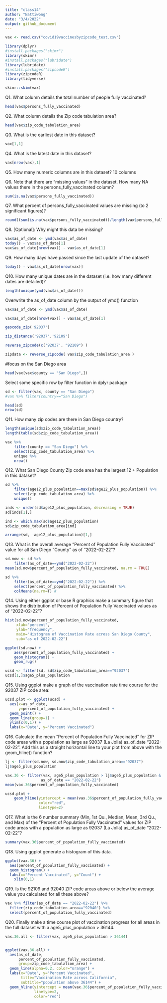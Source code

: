 ```yaml
---
title: "class14"
author: "Nattiwong"
date: "3/4/2022"
output: github_document
---
```



```r
vax <- read.csv("covid19vaccinesbyzipcode_test.csv")
```

```r
library(dplyr)
#install.packages("skimr")
library(skimr)
#install.packages("lubridate")
library(lubridate)
#install.packages("zipcodeR")
library(zipcodeR)
library(tidyverse)
```

```r
skimr::skim(vax)
```

Q1. What column details the total number of people fully vaccinated? 
```r
head(vax$persons_fully_vaccinated)
```

Q2. What column details the Zip code tabulation area? 

```r
head(vax$zip_code_tabulation_area)
```

Q3. What is the earliest date in this dataset? 

```r
vax[1,1]
```

Q4. What is the latest date in this dataset? 

```r
vax[nrow(vax),1]
```


Q5. How many numeric columns are in this dataset? 
10 columns

Q6. Note that there are “missing values” in the dataset. How many NA values there in the persons_fully_vaccinated column? 

```r
sum(is.na(vax$persons_fully_vaccinated))
```

Q7. What percent of persons_fully_vaccinated values are missing (to 2 significant figures)? 

```r
round((sum(is.na(vax$persons_fully_vaccinated))/length(vax$persons_fully_vaccinated))*100,2)
```

Q8. [Optional]: Why might this data be missing?


```r
vax$as_of_date <- ymd(vax$as_of_date)
today() - vax$as_of_date[1]
vax$as_of_date[nrow(vax)] - vax$as_of_date[1]
```

Q9. How many days have passed since the last update of the dataset? 
```r
today() - vax$as_of_date[nrow(vax)]
```

Q10. How many unique dates are in the dataset (i.e. how many different dates are detailed)? 
```r
length(unique(ymd(vax$as_of_date)))
```

Overwrite the as_of_date column by the output of ymd() function
```r
vax$as_of_date <- ymd(vax$as_of_date)
```

```r
vax$as_of_date[nrow(vax)] - vax$as_of_date[1]
```


```r
geocode_zip('92037')
```

```r
zip_distance('92037','92109')
```

```r
reverse_zipcode(c('92037', "92109") )
```

```r
zipdata <- reverse_zipcode( vax$zip_code_tabulation_area )
```


#focus on the San Diego area

```r
head(vax[vax$county == "San Diego",])
```

Select some specific row by filter function in dplyr package

```r
sd <- filter(vax, county == "San Diego")
#vax %>% filter(country=="San Diego")
```


```r
head(sd)
nrow(sd)
```
 
 Q11. How many zip codes are there in San Diego country?
```r
length(unique(sd$zip_code_tabulation_area))
length(table(sd$zip_code_tabulation_area))
```

```r
vax %>%
    filter(county == "San Diego") %>%
    select(zip_code_tabulation_area) %>%
    unique %>%
    nrow()
```

Q12. What San Diego County Zip code area has the largest 12 + Population in this dataset? 
```r
sd %>% 
    filter(age12_plus_population==max(sd$age12_plus_population)) %>%
    select(zip_code_tabulation_area) %>%
    unique()
```

```r
inds <- order(sd$age12_plus_population, decreasing = TRUE)
sd[inds[1],]
```
```r
ind <- which.max(sd$age12_plus_population)
sd$zip_code_tabulation_area[ind]
```

```r
arrange(sd, -age12_plus_population)[1,]
```

Q13. What is the overall average “Percent of Population Fully Vaccinated” value for all San Diego “County” as of “2022-02-22”? 

```r
sd.now <- sd %>% 
    filter(as_of_date==ymd("2022-02-22"))
mean(sd.now$percent_of_population_fully_vaccinated, na.rm = TRUE)

sd %>% 
    filter(as_of_date==ymd("2022-02-22")) %>%
    select(percent_of_population_fully_vaccinated) %>%
    colMeans(na.rm=T) #

```

Q14. Using either ggplot or base R graphics make a summary figure that shows the distribution of Percent of Population Fully Vaccinated values as of “2022-02-22”?

```r
hist(sd.now$percent_of_population_fully_vaccinated, 
     xlab="percent",
     ylab="frequency",
     main="Histogram of Vaccination Rate across San Diego County",
     sub="as of 2022-02-22")
```

```r
ggplot(sd.now) +
    aes(percent_of_population_fully_vaccinated) +
    geom_histogram() +
    geom_rug()
```

```r
ucsd <- filter(sd, sd$zip_code_tabulation_area=="92037")
ucsd[1,]$age5_plus_population
```
Q15. Using ggplot make a graph of the vaccination rate time course for the 92037 ZIP code area:

```r
ucsd.plot <- ggplot(ucsd) +
  aes(x=as_of_date,
      y=percent_of_population_fully_vaccinated) +
  geom_point() +
  geom_line(group=1) +
  ylim(c(0,1)) +
  labs(x="Date", y="Percent Vaccinated")
```

Q16. Calculate the mean “Percent of Population Fully Vaccinated” for ZIP code areas with a population as large as 92037 (La Jolla) as_of_date “2022-02-22”. Add this as a straight horizontal line to your plot from above with the geom_hline() function?

```r
lj <- filter(sd.now, sd.now$zip_code_tabulation_area=="92037")
lj$age5_plus_population
```

```r
vax.36 <- filter(vax, age5_plus_population > lj$age5_plus_population &
                as_of_date == "2022-02-22")
mean(vax.36$percent_of_population_fully_vaccinated)
```

```r
ucsd.plot +
    geom_hline(yintercept = mean(vax.36$percent_of_population_fully_vaccinated),
               color="red",
               linetype=2)
```

Q17. What is the 6 number summary (Min, 1st Qu., Median, Mean, 3rd Qu., and Max) of the “Percent of Population Fully Vaccinated” values for ZIP code areas with a population as large as 92037 (La Jolla) as_of_date “2022-02-22”?

```r
summary(vax.36$percent_of_population_fully_vaccinated)
```

Q18. Using ggplot generate a histogram of this data.
```r
ggplot(vax.36) +
  aes(percent_of_population_fully_vaccinated) +
  geom_histogram() +
  labs(x="Percent Vaccinated", y="Count") +
    xlim(0,1)
```
Q19. Is the 92109 and 92040 ZIP code areas above or below the average value you calculated for all these above?


```r
vax %>% filter(as_of_date == "2022-02-22") %>%  
  filter(zip_code_tabulation_area=="92040") %>%
  select(percent_of_population_fully_vaccinated)
```

Q20. Finally make a time course plot of vaccination progress for all areas in the full dataset with a age5_plus_population > 36144.

```r
vax.36.all <- filter(vax, age5_plus_population > 36144)


ggplot(vax.36.all) +
  aes(as_of_date,
      percent_of_population_fully_vaccinated, 
      group=zip_code_tabulation_area) +
  geom_line(alpha=0.2, color="orange") +
  labs(x="Date", y="Percent Vaccinated",
       title="Vaccination Rate across California",
       subtitle="population above 36144") +
  geom_hline(yintercept = mean(vax.36$percent_of_population_fully_vaccinated),
             linetype=2,
             color="red")
```

